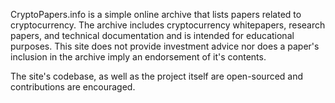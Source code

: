 CryptoPapers.info is a simple online archive that lists papers related to cryptocurrency. The archive includes cryptocurrency whitepapers, research papers, and technical documentation and is intended for educational purposes. This site does not provide investment advice nor does a paper's inclusion in the archive imply an endorsement of it's contents.

The site's codebase, as well as the project itself are open-sourced and contributions are encouraged.
